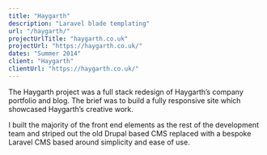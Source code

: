 ```yaml
---
title: "Haygarth"
description: "Laravel blade templating"
url: "/haygarth/"
projectUrlTitle: "haygarth.co.uk"
projectUrl: "https://haygarth.co.uk/"
dates: "Summer 2014"
client: "Haygarth"
clientUrl: "https://haygarth.co.uk/"
---
```


The Haygarth project was a full stack redesign of Haygarth’s company portfolio and blog. The brief was to build a fully responsive site which showcased Haygarth’s creative work.

I built the majority of the front end elements as the rest of the development team and striped out the old Drupal based CMS replaced with a bespoke Laravel CMS based around simplicity and ease of use.
